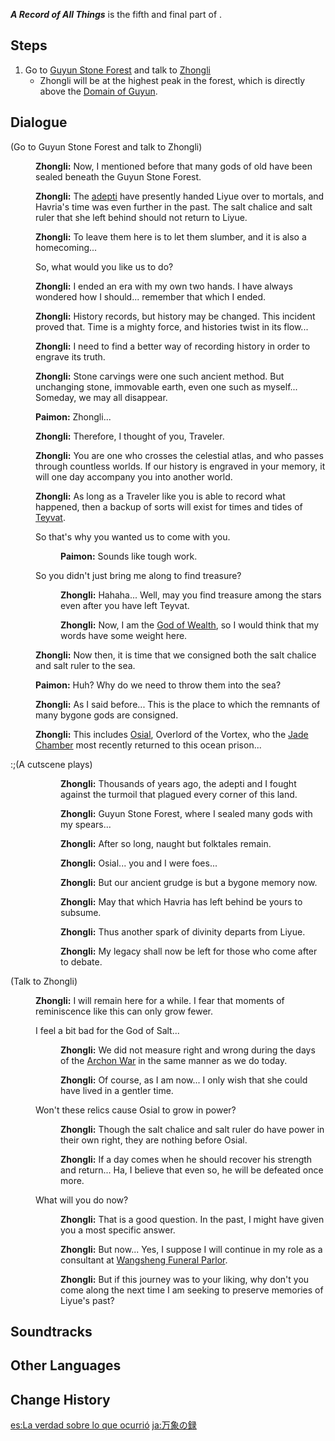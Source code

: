 {{Quest Infobox
|id            = 11024; 11025
|image         = Story Quest A Record of All Things.png
|type          = Story
|chapter       = Historia Antiqua Chapter
|actNum        = I
|act           = Sal Flore
|character     = Zhongli
|part          = 5
|startLocation = [[Guyun Stone Forest]], [[Liyue]]
|region        = Liyue
|area          = Sea of Clouds
|subarea       = Guyun Stone Forest
|prev          = Farewell, Sweet Salt
|next          = Strange Sights, Stolen Souls
|rewards       = Adventure EXP*300;Primogem*60;Mora*17,050;Guide to Gold*5;Adventurer's Experience*8;Mystic Enhancement Ore*4
|characters    = Paimon; Traveler; Zhongli
|voiced        = yes
}}
'''''A Record of All Things''''' is the fifth and final part of {{Quest|Sal Flore}}.

==Steps==
# Go to [[Guyun Stone Forest]] and talk to [[Zhongli]]
#* Zhongli will be at the highest peak in the forest, which is directly above the [[Domain of Guyun]].

==Dialogue==
{{Quest Description|Within the ruins, [[Kliment]] and [[Wanyan]] each betray the contract in turn for personal reasons. As punishment, Kliment is cast out of the ruin and deprived of his reward. Wanyan is made to witness a truth that shatters her beliefs &mdash; the [[God of Salt]] was gentle but weak and was betrayed and slain as a result. Bearing witness to this incident and filled with conflicted feelings as a result, you follow Zhongli back to Guyun Stone Forest.}}
{{Dialogue Start}}
;(Go to Guyun Stone Forest and talk to Zhongli)
:{{A|vo zllq005 1 zhongli 01.ogg}} '''Zhongli:''' Now, I mentioned before that many gods of old have been sealed beneath the Guyun Stone Forest.
:{{A|vo zllq005 1 zhongli 02.ogg}} '''Zhongli:''' The [[adepti]] have presently handed Liyue over to mortals, and Havria's time was even further in the past. The salt chalice and salt ruler that she left behind should not return to Liyue.
:{{A|vo zllq005 1 zhongli 03.ogg}} '''Zhongli:''' To leave them here is to let them slumber, and it is also a homecoming...
:{{DIcon}} So, what would you like us to do?
:{{A|vo zllq005 1 zhongli 04.ogg}} '''Zhongli:''' I ended an era with my own two hands. I have always wondered how I should... remember that which I ended.
:{{A|vo zllq005 1 zhongli 05.ogg}} '''Zhongli:''' History records, but history may be changed. This incident proved that. Time is a mighty force, and histories twist in its flow...
:{{A|vo zllq005 1 zhongli 06.ogg}} '''Zhongli:''' I need to find a better way of recording history in order to engrave its truth.
:{{A|vo zllq005 1 zhongli 07.ogg}} '''Zhongli:''' Stone carvings were one such ancient method. But unchanging stone, immovable earth, even one such as myself... Someday, we may all disappear.
:{{A|vo zllq005 1 paimon 01.ogg}} '''Paimon:''' Zhongli...
:{{A|vo zllq005 1 zhongli 08.ogg}} '''Zhongli:''' Therefore, I thought of you, Traveler.
:{{A|vo zllq005 1 zhongli 09.ogg}} '''Zhongli:''' You are one who crosses the celestial atlas, and who passes through countless worlds. If our history is engraved in your memory, it will one day accompany you into another world.
:{{A|vo zllq005 1 zhongli 10.ogg}} '''Zhongli:''' As long as a Traveler like you is able to record what happened, then a backup of sorts will exist for times and tides of [[Teyvat]].
:{{DIcon}} So that's why you wanted us to come with you.
::{{A|vo zllq005 1 paimon 02a.ogg}} '''Paimon:''' Sounds like tough work.
:{{DIcon}} So you didn't just bring me along to find treasure?
::{{A|vo zllq005 1 zhongli 11b 1.ogg}} '''Zhongli:''' Hahaha... Well, may you find treasure among the stars even after you have left Teyvat.
::{{A|vo zllq005 1 zhongli 11b 2.ogg}} '''Zhongli:''' Now, I am the [[Rex Lapis|God of Wealth]], so I would think that my words have some weight here.
:{{A|vo zllq005 1 zhongli 12.ogg}} '''Zhongli:''' Now then, it is time that we consigned both the salt chalice and salt ruler to the sea.
:{{A|vo zllq005 1 paimon 03.ogg}} '''Paimon:''' Huh? Why do we need to throw them into the sea?
:{{A|vo zllq005 1 zhongli 13.ogg}} '''Zhongli:''' As I said before... This is the place to which the remnants of many bygone gods are consigned.
:{{A|vo zllq005 1 zhongli 14.ogg}} '''Zhongli:''' This includes [[Osial]], Overlord of the Vortex, who the [[Jade Chamber]] most recently returned to this ocean prison...

{{Cutscene Description|In the sea breeze, Zhongli tells you tales from Liyue's long history. Gazing down at the blue ocean surface and the jagged backdrop of Guyun Stone Forest, Zhongli finally casts, the relics of the God of Salt into the part of the sea where the Overlord of the Vortex lies. Perhaps another spark of divinity has now parted from Liyue, but the question of what it all means will be left to the judgment of those who are yet to come.}}
:;(A cutscene plays)
::{{A|vo zllq004 cs zhongli 01.ogg}} '''Zhongli:''' Thousands of years ago, the adepti and I fought against the turmoil that plagued every corner of this land.
::{{A|vo zllq004 cs zhongli 03.ogg}} '''Zhongli:''' Guyun Stone Forest, where I sealed many gods with my spears...
::{{A|vo zllq004 cs zhongli 04.ogg}} '''Zhongli:''' After so long, naught but folktales remain.
::{{A|vo zllq004 cs zhongli 05.ogg}} '''Zhongli:''' Osial... you and I were foes...
::{{A|vo zllq004 cs zhongli 06.ogg}} '''Zhongli:''' But our ancient grudge is but a bygone memory now.
::{{A|vo zllq004 cs zhongli 07.ogg}} '''Zhongli:''' May that which Havria has left behind be yours to subsume.
::{{A|vo zllq004 cs zhongli 08.ogg}} '''Zhongli:''' Thus another spark of divinity departs from Liyue.
::{{A|vo zllq004 cs zhongli 09.ogg}} '''Zhongli:''' My legacy shall now be left for those who come after to debate.
:;(Cutscene ends)

;(Talk to Zhongli)
:{{A|vo dialog zllq005 zhongli 01.ogg}} '''Zhongli:''' I will remain here for a while. I fear that moments of reminiscence like this can only grow fewer.
:{{DIcon}} I feel a bit bad for the God of Salt...
::{{A|vo dialog zllq005 zhongli 02a 1.ogg}} '''Zhongli:''' We did not measure right and wrong during the days of the [[Archon War]] in the same manner as we do today.
::{{A|vo dialog zllq005 zhongli 02a 2.ogg}} '''Zhongli:''' Of course, as I am now... I only wish that she could have lived in a gentler time.
:{{DIcon}} Won't these relics cause Osial to grow in power?
::{{A|vo dialog zllq005 zhongli 02b 1.ogg}} '''Zhongli:''' Though the salt chalice and salt ruler do have power in their own right, they are nothing before Osial.
::{{A|vo dialog zllq005 zhongli 02b 2.ogg}} '''Zhongli:''' If a day comes when he should recover his strength and return... Ha, I believe that even so, he will be defeated once more.
:{{DIcon}} What will you do now?
::{{A|vo dialog zllq005 zhongli 02c 1.ogg}} '''Zhongli:''' That is a good question. In the past, I might have given you a most specific answer.
::{{A|vo dialog zllq005 zhongli 02c 2.ogg}} '''Zhongli:''' But now... Yes, I suppose I will continue in my role as a consultant at [[Wangsheng Funeral Parlor]].
::{{A|vo dialog zllq005 zhongli 02c 3.ogg}} '''Zhongli:''' But if this journey was to your liking, why don't you come along the next time I am seeking to preserve memories of Liyue's past?
{{Dialogue End}}

==Soundtracks==
{{Soundtracks by Category Table|type=quest}}

==Other Languages==
{{Other Languages
|en      = A Record of All Things
|zhs     = 万象之录
|zhs_rm  = Wànxiàng zhī Lù
|zht     = 萬象之錄
|zht_rm  = Wànxiàng zhī Lù
|zh_tl   = Record of All Things
|ja      = 万象の録
|ja_rm   = Banshou no Roku
|ja_tl   = A Record of All Creation
|ko      = 만상의 기록
|ko_rm   = Mansang-ui Girok
|ko_tl   = A Record of All Things
|es      = La verdad sobre lo que ocurrió
|es_tl   = The Truth About What Happened
|fr      = Une amère vérité
|fr_tl   = A Bitter Truth
|ru      = Записи о былом
|ru_tl   = Records of the Past
|th      = บันทึกแห่งสรรพสิ่ง
|th_rm   = Bantheuk haeng Sappha Sing
|th_tl   = A Record of All Things
|vi      = {{tt|Vạn Tượng Chi Lục|万象之录}}
|vi_tl   = Record of All Things{{Sino|vi}}
|de      = Eine Aufzeichnung aller Dinge
|de_tl   = A Record of All Things
|id      = Catatan Segala Sesuatu
|id_tl   = A Record of Every Things
|pt      = Um Registro de Todas as Coisas
|pt_tl   = A Record of All Things
|tr      = Her Şeyin Kaydı
|tr_tl   = 
|it      = La vera storia
|it_tl   = The True Story
}}

==Change History==
{{Change History|1.1}}

[[es:La verdad sobre lo que ocurrió]]
[[ja:万象の録]]